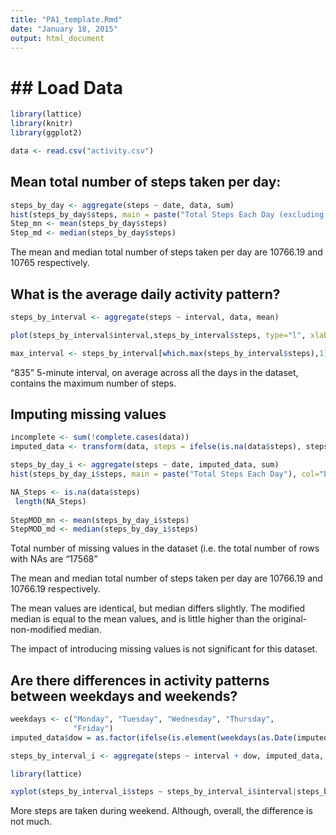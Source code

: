 ```yaml
---
title: "PA1_template.Rmd"
date: "January 18, 2015"
output: html_document
---
```


## Load Data
=========

```r
library(lattice)
library(knitr)
library(ggplot2)

data <- read.csv("activity.csv")
```

## Mean total number of steps taken per day:

```r

steps_by_day <- aggregate(steps ~ date, data, sum)
hist(steps_by_day$steps, main = paste("Total Steps Each Day (excluding: missing values)"), col="blue",breaks = 10, xlab="Number of Steps")
Step_mn <- mean(steps_by_day$steps)
Step_md <- median(steps_by_day$steps)

```

The mean and median total number of steps taken per day are 10766.19 and 10765 respectively. 


## What is the average daily activity pattern?

```r

steps_by_interval <- aggregate(steps ~ interval, data, mean)

plot(steps_by_interval$interval,steps_by_interval$steps, type="l", xlab="Interval", ylab="Number of Steps",main="Average Number of Steps per Day by Interval (excluding: missing values)")

max_interval <- steps_by_interval[which.max(steps_by_interval$steps),1]

```

"835"  5-minute interval, on average across all the days in the dataset, contains the maximum number of steps.



## Imputing missing values

```r

incomplete <- sum(!complete.cases(data))
imputed_data <- transform(data, steps = ifelse(is.na(data$steps), steps_by_interval$steps[match(data$interval, steps_by_interval$interval)], data$steps))

steps_by_day_i <- aggregate(steps ~ date, imputed_data, sum)
hist(steps_by_day_i$steps, main = paste("Total Steps Each Day"), col="blue",breaks = 10, xlab="Number of Steps")

NA_Steps <- is.na(data$steps)
 length(NA_Steps)
 
StepMOD_mn <- mean(steps_by_day_i$steps)
StepMOD_md <- median(steps_by_day_i$steps)

```

Total number of missing values in the dataset (i.e. the total number of rows with NAs are "17568"

The mean and median total number of steps taken per day are 10766.19 and 10766.19 respectively.

The mean values are identical, but median differs slightly. The modified median is equal to the mean values, and is little higher than the original-non-modified median.

The impact of introducing missing values is not significant for this dataset.



## Are there differences in activity patterns between weekdays and weekends?

```r

weekdays <- c("Monday", "Tuesday", "Wednesday", "Thursday", 
              "Friday")
imputed_data$dow = as.factor(ifelse(is.element(weekdays(as.Date(imputed_data$date)),weekdays), "Weekday", "Weekend"))

steps_by_interval_i <- aggregate(steps ~ interval + dow, imputed_data, mean)

library(lattice)

xyplot(steps_by_interval_i$steps ~ steps_by_interval_i$interval|steps_by_interval_i$dow, main="Average Steps per Day by Interval",xlab="Interval", ylab="Steps",layout=c(1,2), type="l")


```

More steps are taken during weekend. Although, overall, the difference is not much.



